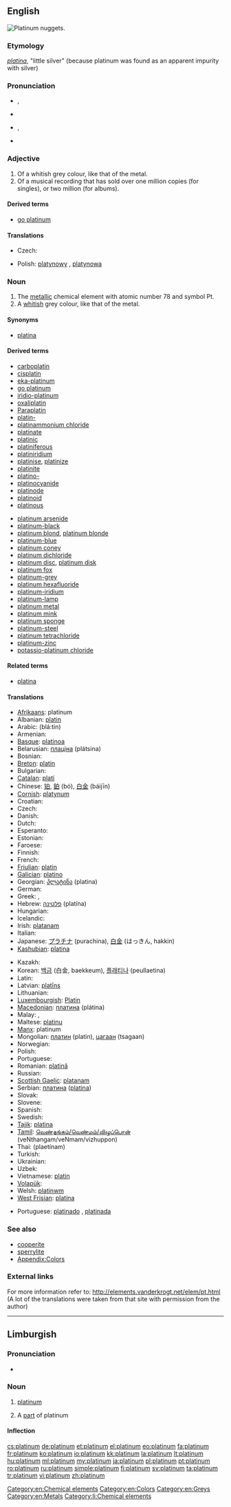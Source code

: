 ==English==
[[Image:Platinum nuggets.jpg|thumb|right|Platinum [[nugget]]s.]]
{{elements|Pt|iridium|Ir|gold|Au}}

===Etymology===
{{etyl|es}} ''[[platina#Spanish|platina]]'', "little silver" (because platinum was found as an apparent impurity with silver)

===Pronunciation===
* {{a|RP}} {{IPA|/ˈplæt.ɪn.əm/}}, {{SAMPA|/"plPt.In.@m/}}
* {{audio|en-uk-platinum.ogg|Audio (UK)}}
* {{a|US}} {{IPA|/ˈplætənəm/|/ˈplætnəm/}}, {{SAMPA|/"pl{t@n@m/|/"pl{tn@m/}}
* {{audio|en-us-platinum.ogg|Audio (US)}}

===Adjective===
{{en-adj}}

# Of a whitish grey colour, like that of the metal.
# Of a musical recording that has sold over one million copies (for singles), or two million (for albums).

====Derived terms====
* [[go platinum]]

====Translations====
{{trans-top|colour}}
{{trans-mid}}
{{trans-bottom}}

{{trans-top|musical recording}}
* Czech: {{t|cs|platinový}}
{{trans-mid}}
* Polish: [[platynowy]] {{m}}, [[platynowa]] {{f}}
{{trans-bottom}}

===Noun===
{{en-noun|-}}
{{wikipedia}}

# The [[metallic]] chemical element with atomic number 78 and symbol Pt.
# A [[whitish]] grey colour, like that of the metal.
#: {{color panel|848482}}

====Synonyms====
* [[platina]] {{qualifier|obsolete}}

====Derived terms====
{{rel-top|Derived terms}}
* [[carboplatin]]
* [[cisplatin]]
* [[eka-platinum]]
* [[go platinum]]
* [[iridio-platinum]]
* [[oxaliplatin]]
* [[Paraplatin]]
* [[platin-]]
* [[platinammonium chloride]]
* [[platinate]]
* [[platinic]]
* [[platiniferous]]
* [[platiniridium]]
* [[platinise]], [[platinize]]
* [[platinite]]
* [[platino-]]
* [[platinocyanide]]
* [[platinode]]
* [[platinoid]]
* [[platinous]]
{{rel-mid}}
* [[platinum arsenide]]
* [[platinum-black]]
* [[platinum blond]], [[platinum blonde]]
* [[platinum-blue]]
* [[platinum coney]]
* [[platinum dichloride]]
* [[platinum disc]], [[platinum disk]]
* [[platinum fox]]
* [[platinum-grey]]
* [[platinum hexafluoride]]
* [[platinum-iridium]]
* [[platinum-lamp]]
* [[platinum metal]]
* [[platinum mink]]
* [[platinum sponge]]
* [[platinum-steel]]
* [[platinum tetrachloride]]
* [[platinum-zinc]]
* [[potassio-platinum chloride]]
{{rel-bottom}}

====Related terms====
* [[platina]]

====Translations====
{{trans-top|metal}}
* [[Afrikaans]]: platinum
* Albanian: [[platin]]
* Arabic: {{Arab|[[بلاتين]]}} (blá:tin) {{m}}
* Armenian: {{t-|hy|պլատին|tr=platin}}
* [[Basque]]: [[platinoa]]
* Belarusian: [[плацiна]] (plátsina) {{f}}
* Bosnian: {{t-|bs|platinum}}
* [[Breton]]: [[platin]] {{m}}
* Bulgarian: {{t-|bg|платина|f|tr=plátina}}
* [[Catalan]]: [[platí]] {{m}}
* Chinese: [[铂]], [[鉑]] (bó), [[白金]] (báijīn)
* [[Cornish]]: [[platynum]]
* Croatian: {{t+|hr|platina}}
* Czech: {{t+|cs|platina|f}}
* Danish: {{t|da|platin}}
* Dutch: {{t+|nl|platina|n}}
* Esperanto: {{t-|eo|plateno|xs=Esperanto}}
* Estonian: {{t-|et|plaatina}}
* Faroese: {{t|fo|platin}}
* Finnish: {{t+|fi|platina}}
* French: {{t+|fr|platine|m}}
* [[Friulian]]: [[platin]]
* [[Galician]]: [[platino]]
* Georgian: [[პლატინა]] (platina)
* German: {{t+|de|Platin|n}}
* Greek: {{t+|el|πλατίνα|m|tr=platina}},  {{t+|el|λευκόχρυσος|m|tr=lefkóchrysos}}
* Hebrew: [[פלטינה]] (platína)
* Hungarian: {{t+|hu|platina}}
* Icelandic: {{t+|is|platína}}
* Irish: [[platanam]]
* Italian: {{t+|it|platino|m}}
* Japanese: [[プラチナ]] (purachina), [[白金]] (はっきん, hakkin)
* [[Kashubian]]: [[platina]]
{{trans-mid}}
* Kazakh: {{t-|kk|платина|tr=platina|sc=Cyrl|xs=Kazakh}}
* Korean: [[백금]] (白金, baekkeum), [[플래티나]] (peullaetina)
* Latin: {{t+|la|platinum}}
* Latvian: [[platīns]]
* Lithuanian: {{t+|lt|platina|xs=Lithuanian}}
* [[Luxembourgish]]: [[Platin]]
* [[Macedonian]]: [[платина]] (plátina) {{f}}
* Malay: {{t-|ms|platinum|xs=Malay}}, {{t-|ms|platina|xs=Malay}}
* Maltese: [[platinu]]
* [[Manx]]: platinum
* Mongolian: [[платин]] (platin), [[цагаан]] (tsagaan)
* Norwegian: {{t+|no|platina}}
* Polish: {{t+|pl|platyna|f}}
* Portuguese: {{t+|pt|platina|f}}
* Romanian: [[platinâ]] {{f}}
* Russian: {{t+|ru|платина|f|tr=plátina}}
* [[Scottish Gaelic]]: [[platanam]]
* Serbian: [[платина]] ([[platina]]) {{f}}
* Slovak: {{t-|sk|platina}}
* Slovene: {{t+|sl|platina|f}}
* Spanish: {{t+|es|platino|m}}
* Swedish: {{t+|sv|platina}}
* [[Tajik]]: [[platina]]
* [[Tamil]]: [[வெண்தங்கம்/வெண்மம்/விழுப்பொன்]] (veNthangam/veNmam/vizhuppon)
* Thai: {{Thai|[[แพลทินัม]]}} (plaetínam)
* Turkish: {{t+|tr|platin}}
* Ukrainian: {{t-|uk|платина|f|tr=plátina|xs=Ukrainian}}
* Uzbek: {{t-|uz|платина|tr=platina|sc=Cyrl|xs=Uzbek}}
* Vietnamese: [[platin]]
* [[Volapük]]: {{t|vo|platin|xs=Volapük}}
* Welsh: [[platinwm]]
* [[West Frisian]]: [[platina]] {{n}}
{{trans-bottom}}

{{trans-top|colour}}
* Portuguese: [[platinado]] {{m}}, [[platinada]] {{f}}
{{trans-mid}}
{{trans-bottom}}

===See also===
* [[cooperite]]
* [[sperrylite]]
* [[Appendix:Colors]]

===External links===
For more information refer to:
http://elements.vanderkrogt.net/elem/pt.html
(A lot of the translations were taken from that site with permission from the author)

[[Category:en:Chemical elements]]
[[Category:en:Colors]]
[[Category:en:Greys]]
[[Category:en:Metals]]

----

==Limburgish==

===Pronunciation===
* {{IPA|[ˈplaː˨ti˧nɔ˧m]|lang=li}}

===Noun===
{{li-noun|g=m}}

# {{uncountable|lang=li}} [[platinum#English|platinum]]
# A [[part]] of platinum

====Inflection====
{{li-decl-noun-um|platin}}

[[Category:li:Chemical elements]]

[[cs:platinum]]
[[de:platinum]]
[[et:platinum]]
[[el:platinum]]
[[eo:platinum]]
[[fa:platinum]]
[[fr:platinum]]
[[ko:platinum]]
[[io:platinum]]
[[kk:platinum]]
[[la:platinum]]
[[lt:platinum]]
[[hu:platinum]]
[[ml:platinum]]
[[my:platinum]]
[[ja:platinum]]
[[pl:platinum]]
[[pt:platinum]]
[[ro:platinum]]
[[ru:platinum]]
[[simple:platinum]]
[[fi:platinum]]
[[sv:platinum]]
[[ta:platinum]]
[[tr:platinum]]
[[vi:platinum]]
[[zh:platinum]]